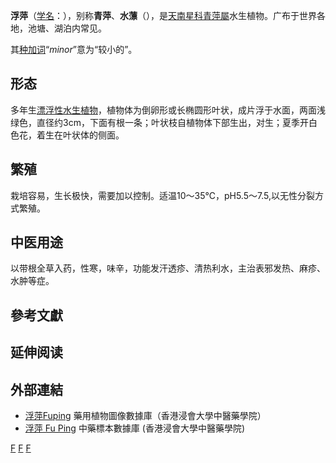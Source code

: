 {{Distinguish|苹|蘋}}
{{About|單一物種|通稱浮萍的許多種植物|浮萍亞科}}{{Otheruses|大萍|subject=学名为'''Lemna minor'''的植物|other=学名为'''Pistia stratiotes'''的植物}}
{{Speciesbox
| image = Eendekroos dicht bijeen.JPG
| taxon = Lemna minor
| status = LC
| status_system = IUCN3.1
| status_ref = {{r|IUCN}}
|authority = [[L.|L.]], 1753
}}
'''浮萍'''（[[学名|学名]]：''{{lang|la|Lemna minor}}{{r|PoWO}}''），别称'''青萍'''、'''水薸'''（{{lang-nan-tw|tsuí-phiô}}）{{r|TWDict}}，是[[天南星科|天南星科]][[青萍屬|青萍屬]]水生植物。广布于世界各地，池塘、湖泊内常见。

其[[种加词|种加词]]“''minor''”意为“较小的”。

== 形态 ==
多年生[[漂浮性水生植物|漂浮性水生植物]]，植物体为倒卵形或长椭圆形叶状，成片浮于水面，两面浅绿色，直径约3cm，下面有根一条；叶状枝自植物体下部生出，对生；夏季开白色花，着生在叶状体的侧面。

== 繁殖 ==
栽培容易，生长极快，需要加以控制。适温10～35℃，pH5.5～7.5,以无性分裂方式繁殖{{r|水草}}。

== 中医用途 ==
以带根全草入药，性寒，味辛，功能发汗透疹、清热利水，主治表邪发热、麻疹、水肿等症。

== 參考文獻 ==
{{reflist|refs=
<ref name="IUCN">{{Cite iucn | author = Lansdown, R.V | last-author-amp = yes | title = ''Lemna minor'' | volume = 2019 | page = e.T164057A120125670 | date = 2019 | doi = 10.2305/IUCN.UK.2019-2.RLTS.T164057A120125670.en }}</ref>

<ref name="PoWO">{{Cite web |title=Lemna minor |work=Plants of the World Online |url=http://www.plantsoftheworldonline.org/taxon/urn:lsid:ipni.org:names:526194-1 |access-date=2021-10-13 |archive-date=2021-10-10 |archive-url=https://web.archive.org/web/20211010134450/http://www.plantsoftheworldonline.org/taxon/urn:lsid:ipni.org:names:526194-1 |dead-url=no }}</ref>

<ref name="TWDict">{{Cite web |title=水薸 |work=臺灣閩南語常用詞辭典 |url=http://twblg.dict.edu.tw/holodict_new/result_detail.jsp?n_no=1200&source=9&level1=4&level2=15&level3=0&curpage=0&sample=0&radiobutton=0&querytarget=0&limit=1&pagenum=0&rowcount=0&cattype=1 |access-date=2017-02-09 |archive-date=2019-06-07 |archive-url=https://web.archive.org/web/20190607225131/https://twblg.dict.edu.tw/holodict_new/result_detail.jsp?n_no=1200&source=9&level1=4&level2=15&level3=0&curpage=0&sample=0&radiobutton=0&querytarget=0&limit=1&pagenum=0&rowcount=0&cattype=1 |dead-url=no }}</ref>

<ref name="水草">{{cite book |author=丁雷 |author-link= |date=2006年1月 |title=《观赏水生植物——水草》 |publisher=中国农业大学出版社 |pages=70}}</ref>
}}

== 延伸阅读 ==
{{Wikisource further reading}}

==外部連結==	
* [http://libproject.hkbu.edu.hk/was40/detail?lang=ch&channelid=1288&searchword=herb_id=D01216 浮萍Fuping] {{Wayback|url=http://libproject.hkbu.edu.hk/was40/detail?lang=ch&channelid=1288&searchword=herb_id=D01216 |date=20190602222031 }}藥用植物圖像數據庫（香港浸會大學中醫藥學院）{{zh-hant}}{{en}}
* [http://libproject.hkbu.edu.hk/was40/detail?channelid=44273&searchword=herb_id=D00863 浮萍 Fu Ping] {{Wayback|url=http://libproject.hkbu.edu.hk/was40/detail?channelid=44273&searchword=herb_id=D00863 |date=20190603090621 }} 中藥標本數據庫 (香港浸會大學中醫藥學院) {{zh-hant}}{{en}}

{{taxonbar}}

[[Category:浮萍属|F]]
[[Category:卡尔·林奈命名的生物分类|F]]
[[Category:1753年描述的植物|F]]
